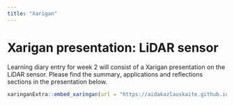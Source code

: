 ```yaml
---
title: "Xarigan"
---
```


# Xarigan presentation: LiDAR sensor

Learning diary entry for week 2 will consist of a Xarigan presentation on the LiDAR sensor. Please find the summary, applications and reflections sections in the presentation below.

```r
xaringanExtra::embed_xaringan(url = "https://aidakazlauskaite.github.io/xaringan/#1", ratio = "4:3")

```

